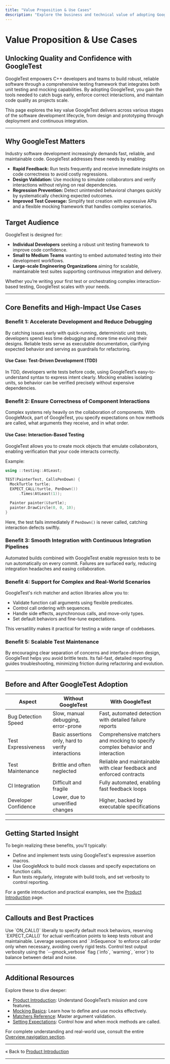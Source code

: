 ```yaml
---
title: "Value Proposition & Use Cases"
description: "Explore the business and technical value of adopting GoogleTest. Learn how the framework fits into industry workflows, its target audience—from individual developers to large-scale engineering teams—and high-impact use cases, such as test-driven development, regression testing, and continuous integration."
---
```


# Value Proposition & Use Cases

## Unlocking Quality and Confidence with GoogleTest

GoogleTest empowers C++ developers and teams to build robust, reliable software through a comprehensive testing framework that integrates both unit testing and mocking capabilities. By adopting GoogleTest, you gain the tools needed to catch bugs early, enforce correct interactions, and maintain code quality as projects scale.

This page explores the key value GoogleTest delivers across various stages of the software development lifecycle, from design and prototyping through deployment and continuous integration.

---

## Why GoogleTest Matters

Industry software development increasingly demands fast, reliable, and maintainable code. GoogleTest addresses these needs by enabling:

- **Rapid Feedback:** Run tests frequently and receive immediate insights on code correctness to avoid costly regressions.
- **Design Validation:** Use mocking to simulate collaborators and verify interactions without relying on real dependencies.
- **Regression Prevention:** Detect unintended behavioral changes quickly by systematically checking expected outcomes.
- **Improved Test Coverage:** Simplify test creation with expressive APIs and a flexible mocking framework that handles complex scenarios.


## Target Audience

GoogleTest is designed for:

- **Individual Developers** seeking a robust unit testing framework to improve code confidence.
- **Small to Medium Teams** wanting to embed automated testing into their development workflows.
- **Large-scale Engineering Organizations** aiming for scalable, maintainable test suites supporting continuous integration and delivery.

Whether you’re writing your first test or orchestrating complex interaction-based testing, GoogleTest scales with your needs.

---

## Core Benefits and High-Impact Use Cases

### Benefit 1: Accelerate Development and Reduce Debugging

By catching issues early with quick-running, deterministic unit tests, developers spend less time debugging and more time evolving their designs. Reliable tests serve as executable documentation, clarifying expected behavior and serving as guardrails for refactoring.

#### Use Case: Test-Driven Development (TDD)

In TDD, developers write tests before code, using GoogleTest’s easy-to-understand syntax to express intent clearly. Mocking enables isolating units, so behavior can be verified precisely without expensive dependencies.

### Benefit 2: Ensure Correctness of Component Interactions

Complex systems rely heavily on the collaboration of components. With GoogleMock, part of GoogleTest, you specify expectations on how methods are called, what arguments they receive, and in what order.

#### Use Case: Interaction-Based Testing

GoogleTest allows you to create mock objects that emulate collaborators, enabling verification that your code interacts correctly.

Example:

```cpp
using ::testing::AtLeast;

TEST(PainterTest, CallsPenDown) {
  MockTurtle turtle;
  EXPECT_CALL(turtle, PenDown())
      .Times(AtLeast(1));

  Painter painter(&turtle);
  painter.DrawCircle(0, 0, 10);
}
```

Here, the test fails immediately if `PenDown()` is never called, catching interaction defects swiftly.

### Benefit 3: Smooth Integration with Continuous Integration Pipelines

Automated builds combined with GoogleTest enable regression tests to be run automatically on every commit. Failures are surfaced early, reducing integration headaches and easing collaboration.

### Benefit 4: Support for Complex and Real-World Scenarios

GoogleTest's rich matcher and action libraries allow you to:

- Validate function call arguments using flexible predicates.
- Control call ordering with sequences.
- Handle side effects, asynchronous calls, and move-only types.
- Set default behaviors and fine-tune expectations.

This versatility makes it practical for testing a wide range of codebases.

### Benefit 5: Scalable Test Maintenance

By encouraging clear separation of concerns and interface-driven design, GoogleTest helps you avoid brittle tests. Its fail-fast, detailed reporting guides troubleshooting, minimizing friction during refactoring and evolution.

---

## Before and After GoogleTest Adoption

| Aspect                        | Without GoogleTest                             | With GoogleTest                         |
|-------------------------------|-----------------------------------------------|---------------------------------------|
| Bug Detection Speed           | Slow, manual debugging, error-prone            | Fast, automated detection with detailed failure reports |
| Test Expressiveness           | Basic assertions only, hard to verify interactions | Comprehensive matchers and mocking to specify complex behavior and interaction |
| Test Maintenance              | Brittle and often neglected                      | Reliable and maintainable with clear feedback and enforced contracts |
| CI Integration                | Difficult and fragile                            | Fully automated, enabling fast feedback loops |
| Developer Confidence          | Lower, due to unverified changes                | Higher, backed by executable specifications |

---

## Getting Started Insight

To begin realizing these benefits, you'll typically:

- Define and implement tests using GoogleTest's expressive assertion macros.
- Use GoogleMock to build mock classes and specify expectations on function calls.
- Run tests regularly, integrate with build tools, and set verbosity to control reporting.

For a gentle introduction and practical examples, see the [Product Introduction](product-introduction) page.

---

## Callouts and Best Practices

<Tip>
Use `ON_CALL()` liberally to specify default mock behaviors, reserving `EXPECT_CALL()` for actual verification points to keep tests robust and maintainable.
</Tip>

<Tip>
Leverage sequences and `.InSequence` to enforce call order only when necessary, avoiding overly rigid tests.
</Tip>

<Tip>
Control test output verbosity using the `--gmock_verbose` flag (`info`, `warning`, `error`) to balance between detail and noise.
</Tip>

---

## Additional Resources

Explore these to dive deeper:

- [Product Introduction](product-introduction): Understand GoogleTest’s mission and core features.
- [Mocking Basics](guides/core-testing-workflows/mocking-basics): Learn how to define and use mocks effectively.
- [Matchers Reference](reference/matchers-actions-api/argument-matchers): Master argument validation.
- [Setting Expectations](reference/mocking-api/expectations-cardinalities): Control how and when mock methods are called.

For complete understanding and real-world use, consult the entire [Overview navigation section](overview/introduction-and-value).

---

« Back to [Product Introduction](product-introduction)

---